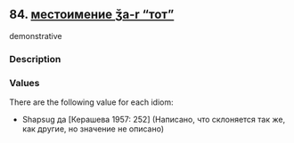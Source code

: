 ## 84. <a href =  'https://agricolamz.github.io/The_Circassian_Isoglosses_Database/84.html'>местоимение ǯa-r "тот"</a>
demonstrative

### Description



### Values
There are the following value for each idiom:

* Shapsug  да [Керашева 1957: 252] (Написано, что склоняется так же, как другие, но значение не описано)

